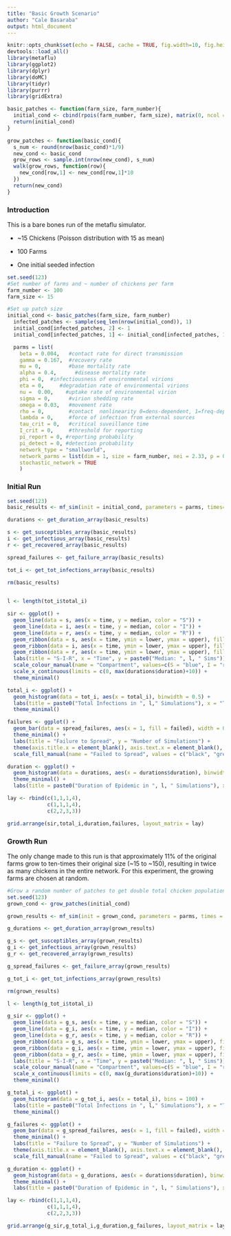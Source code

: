 ```yaml
---
title: "Basic Growth Scenario"
author: "Cale Basaraba"
output: html_document
---
```


```r
knitr::opts_chunk$set(echo = FALSE, cache = TRUE, fig.width=10, fig.height=6, warning = FALSE)
devtools::load_all()
library(metaflu)
library(ggplot2)
library(dplyr)
library(doMC)
library(tidyr)
library(purrr)
library(gridExtra)
```

```r

basic_patches <- function(farm_size, farm_number){
  initial_cond <- cbind(rpois(farm_number, farm_size), matrix(0, ncol = 3, nrow = farm_number))
  return(initial_cond)
}

grow_patches <- function(basic_cond){
  s_num <- round(nrow(basic_cond)*1/9)
  new_cond <- basic_cond
  grow_rows <- sample.int(nrow(new_cond), s_num)
  walk(grow_rows, function(row){
    new_cond[row,1] <- new_cond[row,1]*10
  })
  return(new_cond)
}

```

### Introduction
This is a bare bones run of the metaflu simulator. 

- ~15 Chickens (Poisson distribution with 15 as mean)

- 100 Farms

- One initial seeded infection


```r
set.seed(123)
#Set number of farms and ~ number of chickens per farm
farm_number <- 100
farm_size <- 15

#Set up patch size
initial_cond <- basic_patches(farm_size, farm_number)
  infected_patches <- sample(seq_len(nrow(initial_cond)), 1)
  initial_cond[infected_patches, 2] <- 1
  initial_cond[infected_patches, 1] <- initial_cond[infected_patches, 1] - 1

```

```r
  parms = list(
    beta = 0.004,   #contact rate for direct transmission
    gamma = 0.167,  #recovery rate
    mu = 0,         #base mortality rate
    alpha = 0.4,      #disease mortality rate
    phi = 0,  #infectiousness of environmental virions
    eta = 0,     #degradation rate of environmental virions
    nu =  0.00,    #uptake rate of environmental virion
    sigma = 0,      #virion shedding rate
    omega = 0.03,   #movement rate
    rho = 0,        #contact  nonlinearity 0=dens-dependent, 1=freq-dependent
    lambda = 0,     #force of infection from external sources
    tau_crit = 0,   #critical suveillance time
    I_crit = 0,     #threshold for reporting
    pi_report = 0, #reporting probability
    pi_detect = 0, #detection probability
    network_type = "smallworld",
    network_parms = list(dim = 1, size = farm_number, nei = 2.33, p = 0.0596, multiple = FALSE, loops = FALSE),
    stochastic_network = TRUE
    )
```

### Initial Run

```r
set.seed(123)
basic_results <- mf_sim(init = initial_cond, parameters = parms, times=0:365, n_sims = 1000)

durations <- get_duration_array(basic_results)

s <- get_susceptibles_array(basic_results)
i <- get_infectious_array(basic_results)
r <- get_recovered_array(basic_results)

spread_failures <- get_failure_array(basic_results)

tot_i <- get_tot_infections_array(basic_results)

rm(basic_results)
  
```

```r
l <- length(tot_i$total_i)

sir <- ggplot() +
  geom_line(data = s, aes(x = time, y = median, color = "S")) +
  geom_line(data = i, aes(x = time, y = median, color = "I")) +
  geom_line(data = r, aes(x = time, y = median, color = "R")) +
  geom_ribbon(data = s, aes(x = time, ymin = lower, ymax = upper), fill = "blue", alpha = 0.2) +
  geom_ribbon(data = i, aes(x = time, ymin = lower, ymax = upper), fill = "red", alpha = 0.2) +
  geom_ribbon(data = r, aes(x = time, ymin = lower, ymax = upper), fill = "green", alpha = 0.2) +
  labs(title = "S-I-R", x = "Time", y = paste0("Median: ", l, " Sims")) +
  scale_colour_manual(name = "Compartment", values=c(S = "blue", I = "red", R = "green")) +
  scale_x_continuous(limits = c(0, max(durations$duration)+10)) +
  theme_minimal()

total_i <- ggplot() +
  geom_histogram(data = tot_i, aes(x = total_i), binwidth = 0.5) +
  labs(title = paste0("Total Infections in ", l," Simulations"), x = "Total Infections", y = "Number of Simulations") +
  theme_minimal()

failures <- ggplot() +
  geom_bar(data = spread_failures, aes(x = 1, fill = failed), width = 0.1) +
  theme_minimal() +
  labs(title = "Failure to Spread", y = "Number of Simulations") +
  theme(axis.title.x = element_blank(), axis.text.x = element_blank(), axis.ticks.x = element_blank()) +
  scale_fill_manual(name = "Failed to Spread", values = c("black", "grey")) 

duration <- ggplot() +
  geom_histogram(data = durations, aes(x = durations$duration), binwidth = 0.5) +
  theme_minimal() +
  labs(title = paste0("Duration of Epidemic in ", l, " Simulations"), x = "Duration in Days", y = "Number of Simulations")

lay <- rbind(c(1,1,1,4),
             c(1,1,1,4),
             c(2,2,3,3))

grid.arrange(sir,total_i,duration,failures, layout_matrix = lay)

```

### Growth Run

The only change made to this run is that approximately 11% of the original farms grow to ten-times their original size (~15 to ~150), resulting in twice as many chickens in the entire network. For this experiment, the growing farms are chosen at random.

```r
#Grow a random number of patches to get double total chicken population
set.seed(123)
grown_cond <- grow_patches(initial_cond)

grown_results <- mf_sim(init = grown_cond, parameters = parms, times = 0:365, n_sims = 1000)

g_durations <- get_duration_array(grown_results)

g_s <- get_susceptibles_array(grown_results)
g_i <- get_infectious_array(grown_results)
g_r <- get_recovered_array(grown_results)

g_spread_failures <- get_failure_array(grown_results)

g_tot_i <- get_tot_infections_array(grown_results)

rm(grown_results)

```

```r
l <- length(g_tot_i$total_i)

g_sir <- ggplot() +
  geom_line(data = g_s, aes(x = time, y = median, color = "S")) +
  geom_line(data = g_i, aes(x = time, y = median, color = "I")) +
  geom_line(data = g_r, aes(x = time, y = median, color = "R")) +
  geom_ribbon(data = g_s, aes(x = time, ymin = lower, ymax = upper), fill = "blue", alpha = 0.2) +
  geom_ribbon(data = g_i, aes(x = time, ymin = lower, ymax = upper), fill = "red", alpha = 0.2) +
  geom_ribbon(data = g_r, aes(x = time, ymin = lower, ymax = upper), fill = "green", alpha = 0.2) +
  labs(title = "S-I-R", x = "Time", y = paste0("Median: ", l, " Sims")) +
  scale_colour_manual(name = "Compartment", values=c(S = "blue", I = "red", R = "green")) +
  scale_x_continuous(limits = c(0, max(g_durations$duration)+10)) +
  theme_minimal()

g_total_i <- ggplot() +
  geom_histogram(data = g_tot_i, aes(x = total_i), bins = 100) +
  labs(title = paste0("Total Infections in ", l," Simulations"), x = "Total Infections", y = "Number of Simulations") +
  theme_minimal()

g_failures <- ggplot() +
  geom_bar(data = g_spread_failures, aes(x = 1, fill = failed), width = 0.1) +
  theme_minimal() +
  labs(title = "Failure to Spread", y = "Number of Simulations") +
  theme(axis.title.x = element_blank(), axis.text.x = element_blank(), axis.ticks.x = element_blank()) +
  scale_fill_manual(name = "Failed to Spread", values = c("black", "grey")) 

g_duration <- ggplot() +
  geom_histogram(data = g_durations, aes(x = durations$duration), binwidth = 0.5) +
  theme_minimal() +
  labs(title = paste0("Duration of Epidemic in ", l, " Simulations"), x = "Duration in Days", y = "Number of Simulations")

lay <- rbind(c(1,1,1,4),
             c(1,1,1,4),
             c(2,2,3,3))

grid.arrange(g_sir,g_total_i,g_duration,g_failures, layout_matrix = lay)


```


